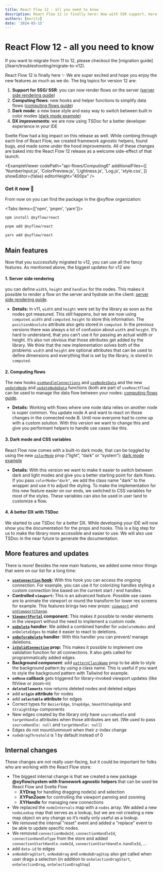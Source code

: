 ```yaml
---
title: React Flow 12 - all you need to know
description: React Flow 12 is finally here! Now with SSR support, more helpers for computing flows, dark mode and a better developer experience.
authors: [moritz]
date: '2024-03-15'
---
```



# React Flow 12 - all you need to know

<Callout type="info">
  If you want to migrate from 11 to 12, please checkout the [migration
  guide](/learn/troubleshooting/migrate-to-v12).
</Callout>

React Flow 12 is finally here ✨ We are super excited and hope you enjoy the new features as much as we do. The big topics for version 12 are:

1. **Support for SSG/ SSR**: you can now render flows on the server ([server side rendering guide](/learn/advanced-use/ssr-ssg-configration))
2. **Computing flows**: new hooks and helper functions to simplify data flows ([computing flows guide](/learn/advanced-use/computing-flows))
3. **Dark mode**: a new base style and easy way to switch between built in color modes ([dark mode example](/examples/styling/dark-mode))
4. **DX improvements**: we are now using TSDoc for a better developer experience in your IDE

Svelte Flow had a big impact on this release as well. While combing through each line of React Flow, we created framework agnostic helpers, found bugs, and made some under the hood improvements. All of these changes are baked into the React Flow 12 release as a welcome side-effect of that launch.

<ExampleViewer
  codePath="api-flows/Computing6"
  additionalFiles={[
    'NumberInput.js',
    'ColorPreview.js',
    'Lightness.js',
    'Log.js',
    'style.css',
  ]}
  showEditor={false}
  editorHeight="400px"
/>

### Get it now 🚀

From now on you can find the package in the @xyflow organization:

<Tabs items={['npm', 'pnpm', 'yarn']}>
  <Tab>

```bash copy
npm install @xyflow/react
```

  </Tab>
  <Tab>

```bash copy
pnpm add @xyflow/react
```

  </Tab>
  <Tab>

```bash copy
yarn add @xyflow/react
```

  </Tab>
</Tabs>

## Main features

Now that you successfully migrated to v12, you can use all the fancy features. As mentioned above, the biggest updates for v12 are:

#### 1. Server side rendering

you can define `width`, `height` and `handles` for the nodes. This makes it possible to render a flow on the server and hydrate on the client: [server side rendering guide](/learn/advanced-use/ssr-ssg-configration).

- **Details:** In v11, `width` and `height` were set by the library as soon as the nodes got measured. This still happens, but we are now using `computed.width` and `computed.height` to store this information. The `positionAbsolute` attribute also gets stored in `computed`. In the previous versions there was always a lot of confusion about `width` and `height`. It’s hard to understand, that you can’t use it for passing an actual width or height. It’s also not obvious that those attributes get added by the library. We think that the new implementation solves both of the problems: `width` and `height` are optional attributes that can be used to define dimensions and everything that is set by the library, is stored in `computed`.

#### 2. Computing flows

The new hooks [`useHandleConnections`](/api-reference/hooks/use-handle-connections) and [`useNodesData`](/api-reference/hooks/use-nodes-data) and the new [`updateNode`](/api-reference/hooks/use-react-flow#update-node) and [`updateNodeData`](/api-reference/hooks/use-react-flow#update-node-data) functions (both are part of `useReactFlow`) can be used to manage the data flow between your nodes: [computing flows guide](/learn/advanced-use/computing-flows).

- **Details:** Working with flows where one node data relies on another node is super common. You update node A and want to react on those changes in the connected node B. Until now everyone had to come up with a custom solution. With this version we want to change this and give you performant helpers to handle use cases like this.

#### 3. Dark mode and CSS variables

React Flow now comes with a built-in dark mode, that can be toggled by using the new [`colorMode`](/api-reference/react-flow#color-mode) prop (”light”, “dark” or “system”): [dark mode example](/examples/styling/dark-mode)

- **Details:** With this version we want to make it easier to switch between dark and light modes and give you a better starting point for dark flows. If you pass `colorMode="dark"`, we add the class name "dark" to the wrapper and use it to adjust the styling. To make the implementation for this new feature easier on our ends, we switched to CSS variables for most of the styles. These variables can also be used in user land to customize a flow.

#### 4. A better DX with TSDoc

We started to use TSDoc for a better DX. While developing your IDE will now show you the documentation for the props and hooks. This is a big step for us to make the library more accessible and easier to use. We will also use TSDoc in the near future to generate the documentation.

## More features and updates

There is more! Besides the new main features, we added some minor things that were on our list for a long time:

- **[`useConnection` hook](/api-reference/hooks/use-connection):** With this hook you can access the ongoing connection. For example, you can use it for colorizing handles styling a custom connection line based on the current start / end handles.
- **Controlled `viewport`:** This is an advanced feature. Possible use cases are to animate the viewport or round the transform for lower res screens for example. This features brings two new props: [`viewport`](/api-reference/react-flow#viewport) and [`onViewportChange`](/api-reference/react-flow#on-viewport-change).
- **[`ViewportPortal`](/api-reference/components/viewport-portal) component:** This makes it possible to render elements in the viewport without the need to implement a custom node.
- **[`onDelete`](/api-reference/react-flow#on-delete) handler**: We added a combined handler for `onDeleteNodes` and `onDeleteEdges` to make it easier to react to deletions.
- **[`onBeforeDelete`](/api-reference/react-flow#on-before-delete) handler**: With this handler you can prevent/ manage deletions.
- **[`isValidConnection`](/api-reference/react-flow#is-valid-connection) prop:** This makes it possible to implement one validation function for all connections. It also gets called for programmatically added edges.
- **Background component**: add [`patternClassName`](/api-reference/components/background#pattern-class-name) prop to be able to style the background pattern by using a class name. This is useful if you want to style the background pattern with Tailwind for example.
- **`onMove` callback** gets triggered for library-invoked viewport updates (like fitView or zoom-in)
- **`deleteElements`** now returns deleted nodes and deleted edges
- add **`origin` attribute** for nodes
- add **`selectable` attribute** for edges
- Correct types for `BezierEdge`, `StepEdge`, `SmoothStepEdge` and `StraightEdge` components
- New edges created by the library only have `sourceHandle` and `targetHandle` attributes when those attributes are set. (We used to pass `sourceHandle: null` and `targetHandle: null`)
- Edges do not mount/unmount when their z-index change
- `nodeDragThreshold` is 1 by default instead of 0

## Internal changes

These changes are not really user-facing, but it could be important for folks who are working with the React Flow store:

- The biggest internal change is that we created a new package **@xyflow/system with framework agnostic helpers** that can be used be React Flow and Svelte Flow
  - **XYDrag** for handling dragging node(s) and selection
  - **XYPanZoom** for controlling the viewport panning and zooming
  - **XYHandle** for managing new connections
- We replaced the `nodeInternals` map with a `nodes` array. We added a new `nodeLookup` map that serves as a lookup, but we are not creating a new map object on any change so it’s really only useful as a lookup.
- We removed the internal "reset" event and added a "replace" event to be able to update specific nodes.
- We removed `connectionNodeId`, `connectionHandleId`, `connectionHandleType` from the store and added `connectionStartHandle.nodeId`, `connectionStartHandle.handleId`, …
- add `data-id` to edges
- `onNodeDragStart`, `onNodeDrag` and `onNodeDragStop` also get called when user drags a selection (in addition to `onSelectionDragStart`, `onSelectionDrag`, `onSelectionDragStop`)
